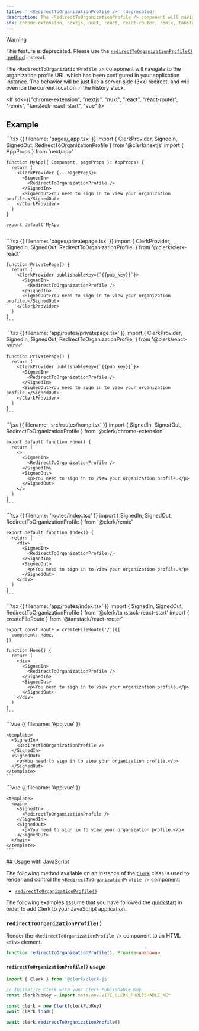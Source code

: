 ```yaml
---
title: '`<RedirectToOrganizationProfile />` (deprecated)'
description: The <RedirectToOrganizationProfile /> component will navigate to the organization profile URL which has been configured in your application instance. The behavior will be just like a server-side (3xx) redirect, and will override the current location in the history stack.
sdk: chrome-extension, nextjs, nuxt, react, react-router, remix, tanstack-react-start, vue, js-frontend
---
```


> [!WARNING]
> This feature is deprecated. Please use the [`redirectToOrganizationProfile()` method](/docs/references/javascript/clerk#redirect-to-organization-profile) instead.

The `<RedirectToOrganizationProfile />` component will navigate to the organization profile URL which has been configured in your application instance. The behavior will be just like a server-side (3xx) redirect, and will override the current location in the history stack.

<If sdk={["chrome-extension", "nextjs", "nuxt", "react", "react-router", "remix", "tanstack-react-start", "vue"]}>
  ## Example

  <If sdk="nextjs">
    ```tsx {{ filename: 'pages/_app.tsx' }}
    import { ClerkProvider, SignedIn, SignedOut, RedirectToOrganizationProfile } from '@clerk/nextjs'
    import { AppProps } from 'next/app'

    function MyApp({ Component, pageProps }: AppProps) {
      return (
        <ClerkProvider {...pageProps}>
          <SignedIn>
            <RedirectToOrganizationProfile />
          </SignedIn>
          <SignedOut>You need to sign in to view your organization profile.</SignedOut>
        </ClerkProvider>
      )
    }

    export default MyApp
    ```
  </If>

  <If sdk="react">
    ```tsx {{ filename: 'pages/privatepage.tsx' }}
    import {
      ClerkProvider,
      SignedIn,
      SignedOut,
      RedirectToOrganizationProfile,
    } from '@clerk/clerk-react'

    function PrivatePage() {
      return (
        <ClerkProvider publishableKey={`{{pub_key}}`}>
          <SignedIn>
            <RedirectToOrganizationProfile />
          </SignedIn>
          <SignedOut>You need to sign in to view your organization profile.</SignedOut>
        </ClerkProvider>
      )
    }
    ```
  </If>

  <If sdk="react-router">
    ```tsx {{ filename: 'app/routes/privatepage.tsx' }}
    import {
      ClerkProvider,
      SignedIn,
      SignedOut,
      RedirectToOrganizationProfile,
    } from '@clerk/react-router'

    function PrivatePage() {
      return (
        <ClerkProvider publishableKey={`{{pub_key}}`}>
          <SignedIn>
            <RedirectToOrganizationProfile />
          </SignedIn>
          <SignedOut>You need to sign in to view your organization profile.</SignedOut>
        </ClerkProvider>
      )
    }
    ```
  </If>

  <If sdk="chrome-extension">
    ```jsx {{ filename: 'src/routes/home.tsx' }}
    import { SignedIn, SignedOut, RedirectToOrganizationProfile } from '@clerk/chrome-extension'

    export default function Home() {
      return (
        <>
          <SignedIn>
            <RedirectToOrganizationProfile />
          </SignedIn>
          <SignedOut>
            <p>You need to sign in to view your organization profile.</p>
          </SignedOut>
        </>
      )
    }
    ```
  </If>

  <If sdk="remix">
    ```tsx {{ filename: 'routes/index.tsx' }}
    import { SignedIn, SignedOut, RedirectToOrganizationProfile } from '@clerk/remix'

    export default function Index() {
      return (
        <div>
          <SignedIn>
            <RedirectToOrganizationProfile />
          </SignedIn>
          <SignedOut>
            <p>You need to sign in to view your organization profile.</p>
          </SignedOut>
        </div>
      )
    }
    ```
  </If>

  <If sdk="tanstack-react-start">
    ```tsx {{ filename: 'app/routes/index.tsx' }}
    import { SignedIn, SignedOut, RedirectToOrganizationProfile } from '@clerk/tanstack-react-start'
    import { createFileRoute } from '@tanstack/react-router'

    export const Route = createFileRoute('/')({
      component: Home,
    })

    function Home() {
      return (
        <div>
          <SignedIn>
            <RedirectToOrganizationProfile />
          </SignedIn>
          <SignedOut>
            <p>You need to sign in to view your organization profile.</p>
          </SignedOut>
        </div>
      )
    }
    ```
  </If>

  <If sdk="vue">
    ```vue {{ filename: 'App.vue' }}
    <script setup lang="ts">
    import { SignedIn, SignedOut, RedirectToOrganizationProfile } from '@clerk/vue'
    </script>

    <template>
      <SignedIn>
        <RedirectToOrganizationProfile />
      </SignedIn>
      <SignedOut>
        <p>You need to sign in to view your organization profile.</p>
      </SignedOut>
    </template>
    ```
  </If>

  <If sdk="nuxt">
    ```vue {{ filename: 'App.vue' }}
    <script setup lang="ts">
    // Components are automatically imported
    </script>

    <template>
      <main>
        <SignedIn>
          <RedirectToOrganizationProfile />
        </SignedIn>
        <SignedOut>
          <p>You need to sign in to view your organization profile.</p>
        </SignedOut>
      </main>
    </template>
    ```
  </If>
</If>

<If sdk="js-frontend">
  ## Usage with JavaScript

  The following method available on an instance of the [`Clerk`](/docs/references/javascript/clerk) class is used to render and control the `<RedirectToOrganizationProfile />` component:

  - [`redirectToOrganizationProfile()`](#redirect-to-organization-profile)

  The following examples assume that you have followed the [quickstart](/docs/quickstarts/javascript) in order to add Clerk to your JavaScript application.

  ### `redirectToOrganizationProfile()`

  Render the `<RedirectToOrganizationProfile />` component to an HTML `<div>` element.

  ```typescript
  function redirectToOrganizationProfile(): Promise<unknown>
  ```

  #### `redirectToOrganizationProfile()` usage

  ```js {{ filename: 'main.js', mark: [15] }}
  import { Clerk } from '@clerk/clerk-js'

  // Initialize Clerk with your Clerk Publishable Key
  const clerkPubKey = import.meta.env.VITE_CLERK_PUBLISHABLE_KEY

  const clerk = new Clerk(clerkPubKey)
  await clerk.load()

  await clerk.redirectToOrganizationProfile()
  ```
</If>
